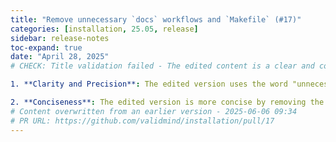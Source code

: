 ```yaml
---
title: "Remove unnecessary `docs` workflows and `Makefile` (#17)"
categories: [installation, 25.05, release]
sidebar: release-notes
toc-expand: true
date: "April 28, 2025"
# CHECK: Title validation failed - The edited content is a clear and concise improvement over the original. Here are some specific points:

1. **Clarity and Precision**: The edited version uses the word "unnecessary" instead of "unneeded," which is slightly more formal and precise. It also specifies the `Makefile` with backticks, indicating it is a file or code element, which adds clarity.

2. **Conciseness**: The edited version is more concise by removing the word "chore," which
# Content overwritten from an earlier version - 2025-06-06 09:34
# PR URL: https://github.com/validmind/installation/pull/17
---
```


